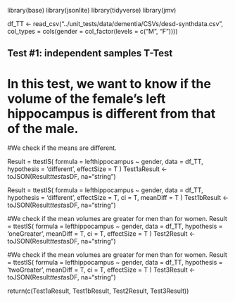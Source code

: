 
library(base)
library(jsonlite)
library(tidyverse)
library(jmv)

df_TT <- read_csv("../unit_tests/data/dementia/CSVs/desd-synthdata.csv",
                  col_types = cols(gender = col_factor(levels = c("M", "F"))))

## Test #1: independent samples T-Test
# In this test, we want to know if the volume of the female's left hippocampus is different from that of the male.
#We check if the means are different.

Result = ttestIS(
  formula = lefthippocampus ~ gender,
  data = df_TT,
  hypothesis = 'different',
  effectSize = T
  )
Test1aResult <- toJSON(Result$ttest$asDF, na="string")


Result = ttestIS(
  formula = lefthippocampus ~ gender,
  data = df_TT,
  hypothesis = 'different',
  effectSize = T,
  ci = T,
  meanDiff = T
  )
Test1bResult <- toJSON(Result$ttest$asDF, na="string")

#We check if the mean volumes are greater for men than for women.
Result = ttestIS(
  formula = lefthippocampus ~ gender,
  data = df_TT,
  hypothesis = 'oneGreater',
  meanDiff = T,
  ci = T,
  effectSize = T
  )
Test2Result <- toJSON(Result$ttest$asDF, na="string")

#We check if the mean volumes are greater for men than for women.
Result = ttestIS(
  formula = lefthippocampus ~ gender,
  data = df_TT,
  hypothesis = 'twoGreater',
  meanDiff = T,
  ci = T,
  effectSize = T
  )
Test3Result <- toJSON(Result$ttest$asDF, na="string")

return(c(Test1aResult, Test1bResult, Test2Result, Test3Result))
